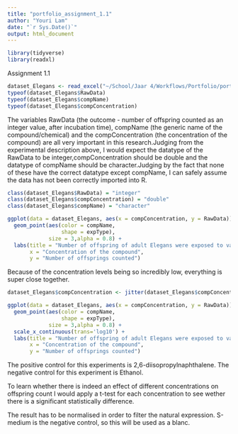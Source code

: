 ```yaml
---
title: "portfolio_assignment_1.1"
author: "Youri Lam"
date: "`r Sys.Date()`"
output: html_document
---
```


```r
library(tidyverse) 
library(readxl) 
```

Assignment 1.1

``` r
dataset_Elegans <- read_excel("~/School/Jaar 4/Workflows/Portfolio/portfolio assignments/assignment 1.1/CE.LIQ.FLOW.062_Tidydata.xlsx")
typeof(dataset_Elegans$RawData)
typeof(dataset_Elegans$compName)
typeof(dataset_Elegans$compConcentration)
```

The variables RawData (the outcome - number of offspring counted as an integer value, after incubation time), compName (the generic name of the compound/chemical) and the compConcentration (the concentration of the compound) are all very important in this research.Judging from the experimental description above, I would expect the datatype of the RawData to be integer,compConcentration should be double and the datatype of compName should be character.Judging by the fact that none of these have the correct datatype except compName, I can safely assume the data has not been correctly imported into R.

```r
class(dataset_Elegans$RawData) = "integer"
class(dataset_Elegans$compConcentration) = "double"
class(dataset_Elegans$compName) = "character"

ggplot(data = dataset_Elegans, aes(x = compConcentration, y = RawData)) +
  geom_point(aes(color = compName,
                 shape = expType),
             size = 3,alpha = 0.8) +
  labs(title = "Number of offspring of adult Elegans were exposed to varying concentrations of different compounds",
       x = "Concentration of the compound",
       y = "Number of offsprings counted")
```

Because of the concentration levels being so incredibly low, everything is super close together. 

```r
dataset_Elegans$compConcentration <- jitter(dataset_Elegans$compConcentration, 2)

ggplot(data = dataset_Elegans, aes(x = compConcentration, y = RawData)) +
  geom_point(aes(color = compName,
                 shape = expType),
             size = 3,alpha = 0.8) +
  scale_x_continuous(trans='log10') +
  labs(title = "Number of offspring of adult Elegans were exposed to varying concentrations of different compounds",
       x = "Concentration of the compound",
       y = "Number of offsprings counted")

```

The positive control for this experiments is 2,6-diisopropylnaphthalene. The negative control for this experiment is Ethanol. 

To learn whether there is indeed an effect of different concentrations on offspring count I would apply a t-test for each concentration to see wether there is a significant statistically difference.

The result has to be normalised in order to filter the natural expression. S-medium is the negative control, so this will be used as a blanc.